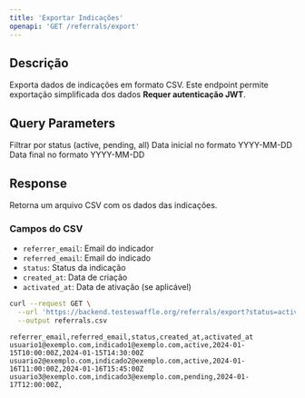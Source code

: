 ```yaml
---
title: 'Exportar Indicações'
openapi: 'GET /referrals/export'
---
```


## Descrição

Exporta dados de indicações em formato CSV. Este endpoint permite exportação simplificada dos dados  **Requer autenticação JWT**.

## Query Parameters

<ParamField query="status" type="string">
  Filtrar por status (active, pending, all)
</ParamField>

<ParamField query="start_date" type="string">
  Data inicial no formato YYYY-MM-DD
</ParamField>

<ParamField query="end_date" type="string">
  Data final no formato YYYY-MM-DD
</ParamField>

## Response

Retorna um arquivo CSV com os dados das indicações.

### Campos do CSV

- `referrer_email`: Email do indicador
- `referred_email`: Email do indicado
- `status`: Status da indicação
- `created_at`: Data de criação
- `activated_at`: Data de ativação (se aplicável)

<RequestExample>

```bash
curl --request GET \
  --url 'https://backend.testeswaffle.org/referrals/export?status=active&start_date=2024-01-01' \
  --output referrals.csv
```

</RequestExample>

<ResponseExample>

```csv
referrer_email,referred_email,status,created_at,activated_at
usuario1@exemplo.com,indicado1@exemplo.com,active,2024-01-15T10:00:00Z,2024-01-15T14:30:00Z
usuario2@exemplo.com,indicado2@exemplo.com,active,2024-01-16T11:00:00Z,2024-01-16T15:45:00Z
usuario3@exemplo.com,indicado3@exemplo.com,pending,2024-01-17T12:00:00Z,
```

</ResponseExample>